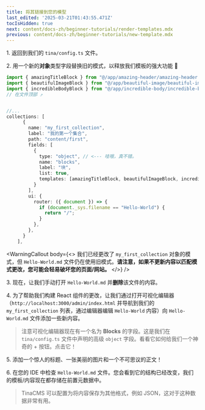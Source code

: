 ```yaml
---
title: 将其链接到您的模型
last_edited: '2025-03-21T01:43:55.471Z'
tocIsHidden: true
next: content/docs-zh/beginner-tutorials/render-templates.mdx
previous: content/docs-zh/beginner-tutorials/new-template.mdx
---
```


1\. 返回到我们的 `tina/config.ts` 文件。

2\. 用一个新的**对象**类型字段替换旧的模式，以释放我们模板的强大功能 💪

```typescript
import { amazingTitleBlock } from "@/app/amazing-header/amazing-header.template";
import { beautifulImageBlock } from "@/app/beautiful-image/beautiful-image.template";
import { incredibleBodyBlock } from "@/app/incredible-body/incredible-body";
// 在文件顶部 ⤴️


//...
collections: [
      {
        name: "my_first_collection",
        label: "我的第一个集合",
        path: "content/first",
        fields: [
          {
            type: "object", // <--- 哇哦，真不错。
            name: "blocks",
            label: "块",
            list: true,
            templates: [amazingTitleBlock, beautifulImageBlock, incredibleBodyBlock], // 模板多多！
          }
        ],
        ui: {
          router: ({ document }) => {
            if (document._sys.filename == "Hello-World") {
              return "/";
            }
          },
        },
      }
    ],
```

<WarningCallout
  body={<>
    我们已经更改了 `my_first_collection` 对象的模式，但 `Hello-World.md` 文件仍在使用旧模式。**请注意，如果不更新内容以匹配模式更改，您可能会轻易破坏您的页面/网站。**
  </>}
/>

3\. 现在，让我们手动打开 `Hello-World.md` 并**删除**该文件的内容。

4\. 为了帮助我们构建 React 组件的更改，让我们通过打开可视化编辑器（`http://localhost:3000/admin/index.html` 并导航到我们的 `my_first_collection` 列表，通过编辑器编辑 `Hello-World` 内容）向 `Hello-World.md` 文件添加一些新内容。

> 注意可视化编辑器现在有一个名为 **Blocks** 的字段。这是我们在 `tina/config.ts` 文件中声明的高级 `object` 字段。看看它如何给我们一个神奇的 + 按钮。点击它！

5\. 添加一个惊人的标题、一张美丽的图片和一个不可思议的正文！

6\. 在您的 IDE 中检查 `Hello-World.md` 文件。您会看到它的结构已经改变，我们的模板/内容现在都存储在前置元数据中。

> TinaCMS 可以配置为将内容保存为其他格式，例如 JSON，这对于这种数据非常有用。